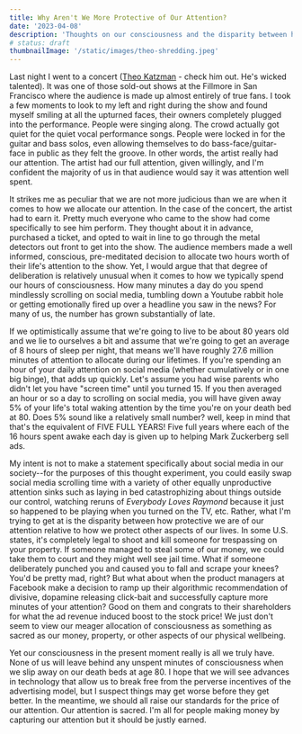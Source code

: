 ```yaml
---
title: Why Aren't We More Protective of Our Attention?
date: '2023-04-08'
description: 'Thoughts on our consciousness and the disparity between how little we have and the degree to which we protect it.'
# status: draft
thumbnailImage: '/static/images/theo-shredding.jpeg'
---
```


Last night I went to a concert ([Theo Katzman](https://theokatzman.com/) - check him out. He's wicked talented). It was one of those sold-out shows at the Fillmore in San Francisco where the audience is made up almost entirely of true fans. I took a few moments to look to my left and right during the show and found myself smiling at all the upturned faces, their owners completely plugged into the performance. People were singing along. The crowd actually got quiet for the quiet vocal performance songs. People were locked in for the guitar and bass solos, even allowing themselves to do bass-face/guitar-face in public as they felt the groove. In other words, the artist really had our attention. The artist had our full attention, given willingly, and I'm confident the majority of us in that audience would say it was attention well spent.

It strikes me as peculiar that we are not more judicious than we are when it comes to how we allocate our attention. In the case of the concert, the artist had to earn it. Pretty much everyone who came to the show had come specifically to see him perform. They thought about it in advance, purchased a ticket, and opted to wait in line to go through the metal detectors out front to get into the show. The audience members made a well informed, conscious, pre-meditated decision to allocate two hours worth of their life's attention to the show. Yet, I would argue that that degree of deliberation is relatively unusual when it comes to how we typically spend our hours of consciousness. How many minutes a day do you spend mindlessly scrolling on social media, tumbling down a Youtube rabbit hole or getting emotionally fired up over a headline you saw in the news? For many of us, the number has grown substantially of late.

If we optimistically assume that we're going to live to be about 80 years old and we lie to ourselves a bit and assume that we're going to get an average of 8 hours of sleep per night, that means we'll have roughly 27.6 million minutes of attention to allocate during our lifetimes. If you're spending an hour of your daily attention on social media (whether cumulatively or in one big binge), that adds up quickly. Let's assume you had wise parents who didn't let you have "screen time" until you turned 15. If you then averaged an hour or so a day to scrolling on social media, you will have given away 5% of your life's total waking attention by the time you're on your death bed at 80. Does 5% sound like a relatively small number? well, keep in mind that that's the equivalent of FIVE FULL YEARS! Five full years where each of the 16 hours spent awake each day is given up to helping Mark Zuckerberg sell ads.

My intent is not to make a statement specifically about social media in our society--for the purposes of this thought experiment, you could easily swap social media scrolling time with a variety of other equally unproductive attention sinks such as laying in bed catastrophizing about things outside our control, watching reruns of _Everybody Loves Raymond_ because it just so happened to be playing when you turned on the TV, etc. Rather, what I'm trying to get at is the disparity between how protective we are of our attention relative to how we protect other aspects of our lives. In some U.S. states, it's completely legal to shoot and kill someone for trespassing on your property. If someone managed to steal some of our money, we could take them to court and they might well see jail time. What if someone deliberately punched you and caused you to fall and scrape your knees? You'd be pretty mad, right? But what about when the product managers at Facebook make a decision to ramp up their algorithmic recommendation of divisive, dopamine releasing click-bait and successfully capture more minutes of your attention? Good on them and congrats to their shareholders for what the ad revenue induced boost to the stock price! We just don't seem to view our meager allocation of consciousness as something as sacred as our money, property, or other aspects of our physical wellbeing.

Yet our consciousness in the present moment really is all we truly have. None of us will leave behind any unspent minutes of consciousness when we slip away on our death beds at age 80. I hope that we will see advances in technology that allow us to break free from the perverse incentives of the advertising model, but I suspect things may get worse before they get better. In the meantime, we should all raise our standards for the price of our attention. Our attention is sacred. I'm all for people making money by capturing our attention but it should be justly earned.
